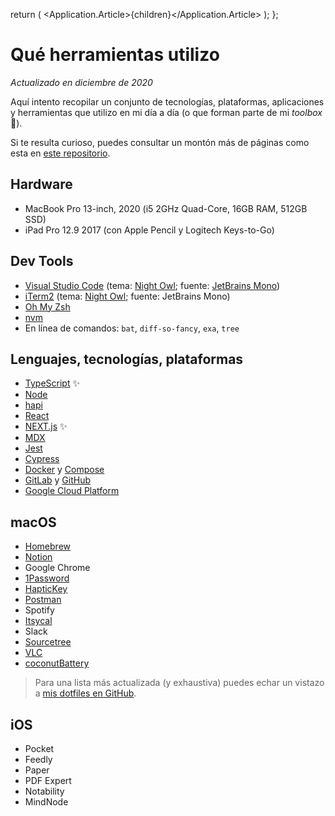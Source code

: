 
  return (
    <Application theme={Theme.Light}>
      <Application.Article>{children}</Application.Article>
    </Application>
  );
};

# Qué herramientas utilizo

_Actualizado en diciembre de 2020_

Aquí intento recopilar un conjunto de tecnologías, plataformas, aplicaciones y herramientas que utilizo en mi día a día
(o que forman parte de mi _toolbox_ 🙂).

Si te resulta curioso, puedes consultar un montón más de páginas como esta en
[este repositorio](https://github.com/wesbos/awesome-uses).

## Hardware

- MacBook Pro 13-inch, 2020 (i5 2GHz Quad-Core, 16GB RAM, 512GB SSD)
- iPad Pro 12.9 2017 (con Apple Pencil y Logitech Keys-to-Go)

## Dev Tools

- [Visual Studio Code][vscode] (tema: [Night Owl][nightowl]; fuente: [JetBrains Mono][mono])
- [iTerm2][iterm] (tema: [Night Owl][iterm-nightowl]; fuente: JetBrains Mono)
- [Oh My Zsh][ohmyzsh]
- [nvm][nvm]
- En línea de comandos: `bat`, `diff-so-fancy`, `exa`, `tree`

## Lenguajes, tecnologías, plataformas

- [TypeScript](https://www.typescriptlang.org/) ✨
- [Node](https://nodejs.org/en/)
- [hapi](https://hapi.dev/)
- [React](https://reactjs.org/)
- [NEXT.js](https://nextjs.org/) ✨
- [MDX](https://mdxjs.com/)
- [Jest](https://jestjs.io/)
- [Cypress](https://www.cypress.io/)
- [Docker](https://www.docker.com/products/docker-desktop) y [Compose](https://docs.docker.com/compose/)
- [GitLab](https://about.gitlab.com) y [GitHub](https://github.com/)
- [Google Cloud Platform](https://cloud.google.com/)

## macOS

- [Homebrew][homebrew]
- [Notion](https://www.notion.so/)
- Google Chrome
- [1Password](https://1password.com/)
- [HapticKey](https://github.com/niw/HapticKey)
- [Postman](https://www.postman.com/)
- Spotify
- [Itsycal](https://www.mowglii.com/itsycal/)
- Slack
- [Sourcetree](https://www.sourcetreeapp.com/)
- [VLC](https://www.videolan.org/vlc/index.html)
- [coconutBattery](https://www.coconut-flavour.com/coconutbattery/)

> Para una lista más actualizada (y exhaustiva) puedes echar un vistazo a
> [mis dotfiles en GitHub](https://github.com/sergioalvz/.dotfiles).

## iOS

- Pocket
- Feedly
- Paper
- PDF Expert
- Notability
- MindNode

[vscode]: https://code.visualstudio.com/
[nightowl]: https://marketplace.visualstudio.com/items?itemName=sdras.night-owl
[mono]: https://www.jetbrains.com/lp/mono/
[iterm]: https://www.iterm2.com/
[iterm-nightowl]: https://github.com/jsit/night-owl-iterm2-theme
[homebrew]: https://brew.sh/
[ohmyzsh]: https://github.com/ohmyzsh/ohmyzsh
[nvm]: https://github.com/nvm-sh/nvm
